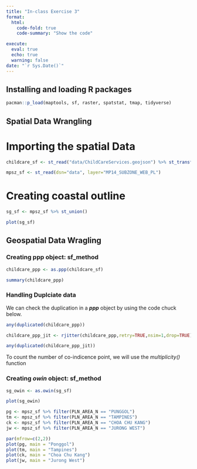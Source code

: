 ```yaml
---
title: "In-class Exercise 3"
format:
  html:
    code-fold: true
    code-summary: "Show the code"

execute: 
  eval: true
  echo: true
  warning: false
date: "`r Sys.Date()`"
---
```


## Installing and loading R packages

```r
pacman::p_load(maptools, sf, raster, spatstat, tmap, tidyverse)
```

## Spatial Data Wrangling

# Importing the spatial Data

```r
childcare_sf <- st_read("data/ChildCareServices.geojson") %>% st_transform(crs=3414)

mpsz_sf <- st_read(dsn="data", layer="MP14_SUBZONE_WEB_PL")
```

# Creating coastal outline

```r
sg_sf <- mpsz_sf %>% st_union()
```

```r
plot(sg_sf)
```

## Geospatial Data Wragling

### Creating ppp object: sf_method

```r
childcare_ppp <- as.ppp(childcare_sf)
```

```r
summary(childcare_ppp)
```

### Handling Duplciate data

We can check the duplication in a ***ppp*** object by using the code chuck below.

```r
any(duplicated(childcare_ppp))
```

```r
childcare_ppp_jit <- rjitter(childcare_ppp,retry=TRUE,nsim=1,drop=TRUE)
```

```r
any(duplicated(childcare_ppp_jit))
```

To count the number of co-indicence point, we will use the *multiplicity()* function

### Creating ***owin*** object: sf_method

```r
sg_owin <- as.owin(sg_sf)
```

```r
plot(sg_owin)
```

```r
pg <- mpsz_sf %>% filter(PLN_AREA_N == "PUNGGOL")
tm <- mpsz_sf %>% filter(PLN_AREA_N == "TAMPINES")
ck <- mpsz_sf %>% filter(PLN_AREA_N == "CHOA CHU KANG")
jw <- mpsz_sf %>% filter(PLN_AREA_N == "JURONG WEST")
```

```r
par(mfrow=c(2,2))
plot(pg, main = "Ponggol")
plot(tm, main = "Tampines")
plot(ck, main = "Choa Chu Kang")
plot(jw, main = "Jurong West")
```
